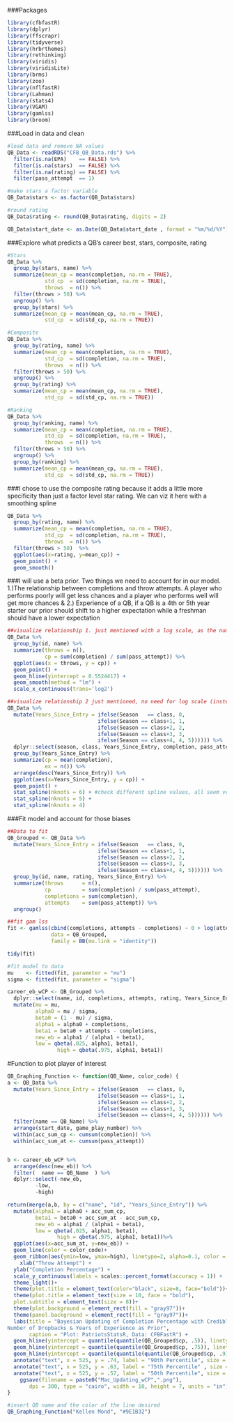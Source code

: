 ###Packages
```r
library(cfbfastR)
library(dplyr)
library(ffscrapr)
library(tidyverse)
library(hrbrthemes)
library(rethinking)
library(viridis)
library(viridisLite)
library(brms)
library(zoo)
library(nflfastR)
library(Lahman)
library(stats4)
library(VGAM)
library(gamlss)
library(broom)
```

###Load in data and clean 
```r
#load data and remove NA values
QB_Data <- readRDS("CFB_QB_Data.rds") %>%
  filter(is.na(EPA)    == FALSE) %>%
  filter(is.na(stars)  == FALSE) %>%
  filter(is.na(rating) == FALSE) %>%
  filter(pass_attempt  == 1)

#make stars a factor variable
QB_Data$stars <- as.factor(QB_Data$stars)

#round rating
QB_Data$rating <- round(QB_Data$rating, digits = 2)

QB_Data$start_date <- as.Date(QB_Data$start_date , format = "%m/%d/%Y")
```

###Explore what predicts a QB's career best, stars, composite, rating
```r
#Stars
QB_Data %>%
  group_by(stars, name) %>%
  summarize(mean_cp = mean(completion, na.rm = TRUE),
            std_cp  = sd(completion, na.rm = TRUE),
            throws  = n()) %>%
  filter(throws > 50) %>%
  ungroup() %>%
  group_by(stars) %>%
  summarize(mean_cp = mean(mean_cp, na.rm = TRUE),
            std_cp  = sd(std_cp, na.rm = TRUE))

#Composite
QB_Data %>%
  group_by(rating, name) %>%
  summarize(mean_cp = mean(completion, na.rm = TRUE),
            std_cp  = sd(completion, na.rm = TRUE),
            throws  = n()) %>%
  filter(throws > 50) %>%
  ungroup() %>%
  group_by(rating) %>%
  summarize(mean_cp = mean(mean_cp, na.rm = TRUE),
            std_cp  = sd(std_cp, na.rm = TRUE))

#Ranking
QB_Data %>%
  group_by(ranking, name) %>%
  summarize(mean_cp = mean(completion, na.rm = TRUE),
            std_cp  = sd(completion, na.rm = TRUE),
            throws  = n()) %>%
  filter(throws > 50) %>%
  ungroup() %>%
  group_by(ranking) %>%
  summarize(mean_cp = mean(mean_cp, na.rm = TRUE),
            std_cp  = sd(std_cp, na.rm = TRUE))
```

###I chose to use the composite rating because it adds a little more specificity than just a factor level star rating. We can viz it here with a smoothing spline
```r
QB_Data %>%
  group_by(rating, name) %>%
  summarize(mean_cp = mean(completion, na.rm = TRUE),
            std_cp  = sd(completion, na.rm = TRUE),
            throws  = n()) %>%
  filter(throws > 50)  %>%
  ggplot(aes(x=rating, y=mean_cp)) +
  geom_point() +
  geom_smooth()
```

###I will use a beta prior. Two things we need to account for in our model. 1.)The relationship between completions and throw attempts. A player who performs poorly will get less chances and a player who performs well will get more chances & 2.) Experience of a QB, if a QB is a 4th or 5th year starter our prior should shift to a higher expectation while a freshman should have a lower expectation
```r
##visualize relationship 1. just mentioned with a log scale, as the number of throws increases so generally does the completion percentage. So we need to account for this
QB_Data %>%
  group_by(id, name) %>%
  summarize(throws = n(),
            cp = sum(completion) / sum(pass_attempt)) %>%
  ggplot(aes(x = throws, y = cp)) +
  geom_point() +
  geom_hline(yintercept = 0.5524417) +
  geom_smooth(method = "lm") +
  scale_x_continuous(trans='log2')

##visualize relationship 2 just mentioned, no need for log scale (instead will use second degree polynomial but we can see that freshman should have a different prior than other QBs and so on. A bit of a plateau once a QB reaches year 3. 
QB_Data %>%
  mutate(Years_Since_Entry = ifelse(Season   == class, 0, 
                             ifelse(Season == class+1, 1,
                             ifelse(Season == class+2, 2,
                             ifelse(Season == class+3, 3,
                             ifelse(Season == class+4, 4, 5)))))) %>%
  dplyr::select(season, class, Years_Since_Entry, completion, pass_attempt, rating, id) %>%
  group_by(Years_Since_Entry) %>%
  summarize(cp = mean(completion),
            ex = n()) %>%
  arrange(desc(Years_Since_Entry)) %>%
  ggplot(aes(x=Years_Since_Entry, y = cp)) +
  geom_point() +
  stat_spline(nknots = 6) + #check different spline values, all seem very similar
  stat_spline(nknots = 5) +
  stat_spline(nknots = 4)
```

###Fit model and account for those biases
```R
##Data to fit
QB_Grouped <- QB_Data %>%
  mutate(Years_Since_Entry = ifelse(Season   == class, 0, 
                             ifelse(Season == class+1, 1,
                             ifelse(Season == class+2, 2,
                             ifelse(Season == class+3, 3,
                             ifelse(Season == class+4, 4, 5)))))) %>%
  group_by(id, name, rating, Years_Since_Entry) %>%
  summarize(throws      = n(),
            cp          = sum(completion) / sum(pass_attempt),
            completions = sum(completion),
            attempts    = sum(pass_attempt)) %>%
  ungroup()

##fit gam lss
fit <- gamlss(cbind(completions, attempts - completions) ~ 0 + log(attempts) + rating + ns(Years_Since_Entry, df = 4),
              data = QB_Grouped,
              family = BB(mu.link = "identity"))

tidy(fit)

#fit model to data
mu    <- fitted(fit, parameter = "mu")
sigma <- fitted(fit, parameter = "sigma")

career_eb_wCP <- QB_Grouped %>%
  dplyr::select(name, id, completions, attempts, rating, Years_Since_Entry) %>%
  mutate(mu = mu,
         alpha0 = mu / sigma,
         beta0 = (1 - mu) / sigma,
         alpha1 = alpha0 + completions,
         beta1 = beta0 + attempts - completions,
         new_eb = alpha1 / (alpha1 + beta1),
         low = qbeta(.025, alpha1, beta1),
                high = qbeta(.975, alpha1, beta1)) 
```

#Function to plot player of interest
```r

QB_Graphing_Function <- function(QB_Name, color_code) {
a <- QB_Data %>%
  mutate(Years_Since_Entry = ifelse(Season   == class, 0, 
                             ifelse(Season == class+1, 1,
                             ifelse(Season == class+2, 2,
                             ifelse(Season == class+3, 3,
                             ifelse(Season == class+4, 4, 5)))))) %>%
  filter(name == QB_Name) %>%
  arrange(start_date, game_play_number) %>%
  within(acc_sum_cp <- cumsum(completion)) %>%
  within(acc_sum_at <- cumsum(pass_attempt))


b <- career_eb_wCP %>%
  arrange(desc(new_eb)) %>%
  filter(  name == QB_Name  ) %>%
  dplyr::select(-new_eb,
         -low,
         -high)

return(merge(a,b, by = c("name", "id", "Years_Since_Entry")) %>%
  mutate(alpha1 = alpha0 + acc_sum_cp,
         beta1 = beta0 + acc_sum_at - acc_sum_cp,
         new_eb = alpha1 / (alpha1 + beta1),
         low = qbeta(.025, alpha1, beta1),
                high = qbeta(.975, alpha1, beta1))%>%
  ggplot(aes(x=acc_sum_at, y=new_eb)) +
  geom_line(color = color_code)+
  geom_ribbon(aes(ymin=low, ymax=high), linetype=2, alpha=0.1, color = "#828A8F") +
    xlab("Throw Attempt") +
  ylab("Completion Percentage") +
  scale_y_continuous(labels = scales::percent_format(accuracy = 1)) +
  theme_light()+
  theme(plot.title = element_text(color="black", size=8, face="bold"))+
  theme(plot.title = element_text(size = 10, face = "bold"),
  plot.subtitle = element_text(size = 8))+
  theme(plot.background = element_rect(fill = "gray97"))+
  theme(panel.background = element_rect(fill = "gray97"))+
  labs(title = "Bayesian Updating of Completion Percentage with Credible Intervals: Recruit Rating, 
Number of Dropbacks & Years of Experience as Prior",
       caption = "Plot: PatriotsStatsR, Data: CFBFastR") +
  geom_hline(yintercept = quantile(quantile(QB_Grouped$cp, .5)), linetype = "dashed") +
  geom_hline(yintercept = quantile(quantile(QB_Grouped$cp, .75)), linetype = "dashed") +
  geom_hline(yintercept = quantile(quantile(quantile(QB_Grouped$cp, .9)[1])), linetype = "dashed") +
  annotate("text", x = 525, y = .74, label = "90th Percentile", size = 3) +
  annotate("text", x = 525, y = .63, label = "75th Percentile" , size = 3) +
  annotate("text", x = 525, y = .57, label = "50th Percentile", size = 3))
    ggsave(filename = paste0("Mac_Updating_wCP",".png"), 
       dpi = 300, type = "cairo", width = 10, height = 7, units = "in")
}

#insert QB name and the color of the line desired
QB_Graphing_Function("Kellen Mond", "#9E1B32")
```






